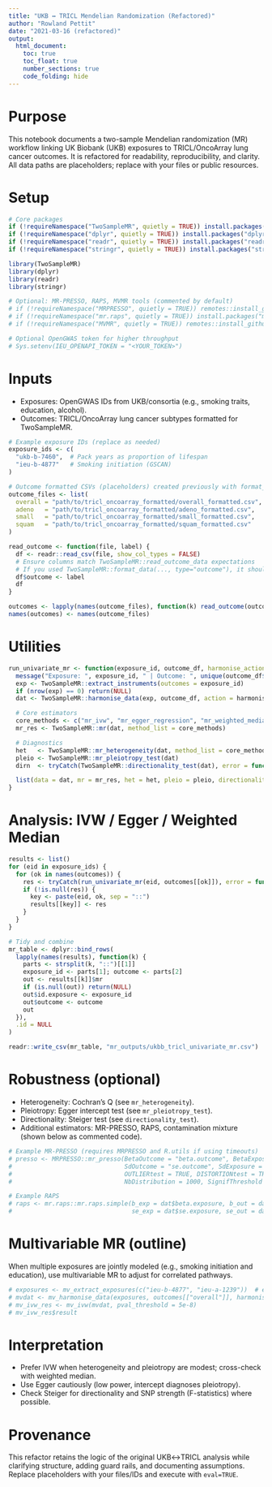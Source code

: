 ```yaml
---
title: "UKB ↔ TRICL Mendelian Randomization (Refactored)"
author: "Rowland Pettit"
date: "2021-03-16 (refactored)"
output:
  html_document:
    toc: true
    toc_float: true
    number_sections: true
    code_folding: hide
---
```


# Purpose
This notebook documents a two-sample Mendelian randomization (MR) workflow linking UK Biobank (UKB) exposures to TRICL/OncoArray lung cancer outcomes. It is refactored for readability, reproducibility, and clarity. All data paths are placeholders; replace with your files or public resources.

# Setup
```r
# Core packages
if (!requireNamespace("TwoSampleMR", quietly = TRUE)) install.packages("TwoSampleMR")
if (!requireNamespace("dplyr", quietly = TRUE)) install.packages("dplyr")
if (!requireNamespace("readr", quietly = TRUE)) install.packages("readr")
if (!requireNamespace("stringr", quietly = TRUE)) install.packages("stringr")

library(TwoSampleMR)
library(dplyr)
library(readr)
library(stringr)

# Optional: MR-PRESSO, RAPS, MVMR tools (commented by default)
# if (!requireNamespace("MRPRESSO", quietly = TRUE)) remotes::install_github("rondolab/MR-PRESSO")
# if (!requireNamespace("mr.raps", quietly = TRUE)) install.packages("mr.raps")
# if (!requireNamespace("MVMR", quietly = TRUE)) remotes::install_github("WSpiller/MVMR")

# Optional OpenGWAS token for higher throughput
# Sys.setenv(IEU_OPENAPI_TOKEN = "<YOUR_TOKEN>")
```

# Inputs
- Exposures: OpenGWAS IDs from UKB/consortia (e.g., smoking traits, education, alcohol).
- Outcomes: TRICL/OncoArray lung cancer subtypes formatted for TwoSampleMR.

```r
# Example exposure IDs (replace as needed)
exposure_ids <- c(
  "ukb-b-7460",  # Pack years as proportion of lifespan
  "ieu-b-4877"   # Smoking initiation (GSCAN)
)

# Outcome formatted CSVs (placeholders) created previously with format_data()
outcome_files <- list(
  overall = "path/to/tricl_oncoarray_formatted/overall_formatted.csv",
  adeno   = "path/to/tricl_oncoarray_formatted/adeno_formatted.csv",
  small   = "path/to/tricl_oncoarray_formatted/small_formatted.csv",
  squam   = "path/to/tricl_oncoarray_formatted/squam_formatted.csv"
)

read_outcome <- function(file, label) {
  df <- readr::read_csv(file, show_col_types = FALSE)
  # Ensure columns match TwoSampleMR::read_outcome_data expectations
  # If you used TwoSampleMR::format_data(..., type="outcome"), it should already be compatible
  df$outcome <- label
  df
}

outcomes <- lapply(names(outcome_files), function(k) read_outcome(outcome_files[[k]], k))
names(outcomes) <- names(outcome_files)
```

# Utilities
```r
run_univariate_mr <- function(exposure_id, outcome_df, harmonise_action = 2) {
  message("Exposure: ", exposure_id, " | Outcome: ", unique(outcome_df$outcome))
  exp <- TwoSampleMR::extract_instruments(outcomes = exposure_id)
  if (nrow(exp) == 0) return(NULL)
  dat <- TwoSampleMR::harmonise_data(exp, outcome_df, action = harmonise_action)

  # Core estimators
  core_methods <- c("mr_ivw", "mr_egger_regression", "mr_weighted_median")
  mr_res <- TwoSampleMR::mr(dat, method_list = core_methods)

  # Diagnostics
  het   <- TwoSampleMR::mr_heterogeneity(dat, method_list = core_methods)
  pleio <- TwoSampleMR::mr_pleiotropy_test(dat)
  dirn  <- tryCatch(TwoSampleMR::directionality_test(dat), error = function(e) NULL)

  list(data = dat, mr = mr_res, het = het, pleio = pleio, directionality = dirn)
}
```

# Analysis: IVW / Egger / Weighted Median
```r
results <- list()
for (eid in exposure_ids) {
  for (ok in names(outcomes)) {
    res <- tryCatch(run_univariate_mr(eid, outcomes[[ok]]), error = function(e) NULL)
    if (!is.null(res)) {
      key <- paste(eid, ok, sep = "::")
      results[[key]] <- res
    }
  }
}

# Tidy and combine
mr_table <- dplyr::bind_rows(
  lapply(names(results), function(k) {
    parts <- strsplit(k, "::")[[1]]
    exposure_id <- parts[1]; outcome <- parts[2]
    out <- results[[k]]$mr
    if (is.null(out)) return(NULL)
    out$id.exposure <- exposure_id
    out$outcome <- outcome
    out
  }),
  .id = NULL
)

readr::write_csv(mr_table, "mr_outputs/ukbb_tricl_univariate_mr.csv")
```

# Robustness (optional)
- Heterogeneity: Cochran’s Q (see `mr_heterogeneity`).
- Pleiotropy: Egger intercept test (see `mr_pleiotropy_test`).
- Directionality: Steiger test (see `directionality_test`).
- Additional estimators: MR-PRESSO, RAPS, contamination mixture (shown below as commented code).

```r
# Example MR-PRESSO (requires MRPRESSO and R.utils if using timeouts)
# presso <- MRPRESSO::mr_presso(BetaOutcome = "beta.outcome", BetaExposure = "beta.exposure",
#                               SdOutcome = "se.outcome", SdExposure = "se.exposure",
#                               OUTLIERtest = TRUE, DISTORTIONtest = TRUE, data = results[[1]]$data,
#                               NbDistribution = 1000, SignifThreshold = 0.05)

# Example RAPS
# raps <- mr.raps::mr.raps.simple(b_exp = dat$beta.exposure, b_out = dat$beta.outcome,
#                                 se_exp = dat$se.exposure, se_out = dat$se.outcome)
```

# Multivariable MR (outline)
When multiple exposures are jointly modeled (e.g., smoking initiation and education), use multivariable MR to adjust for correlated pathways.

```r
# exposures <- mv_extract_exposures(c("ieu-b-4877", "ieu-a-1239"))  # example: smoking + education
# mvdat <- mv_harmonise_data(exposures, outcomes[["overall"]], harmonise_strictness = 2)
# mv_ivw_res <- mv_ivw(mvdat, pval_threshold = 5e-8)
# mv_ivw_res$result
```

# Interpretation
- Prefer IVW when heterogeneity and pleiotropy are modest; cross-check with weighted median.
- Use Egger cautiously (low power, intercept diagnoses pleiotropy).
- Check Steiger for directionality and SNP strength (F-statistics) where possible.

# Provenance
This refactor retains the logic of the original UKB↔TRICL analysis while clarifying structure, adding guard rails, and documenting assumptions. Replace placeholders with your files/IDs and execute with `eval=TRUE`.

